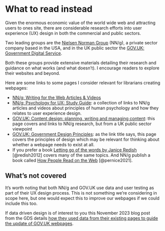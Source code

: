 # What to read instead {#sec-what-to-read-instead}

Given the enormous economic value of the world wide web and attracting users to ones site, there are considerable research efforts into user experience (UX) design in both the commercial and public sectors.

Two leading groups are the [Nielsen Norman Group](https://www.nngroup.com/){target="_blank"} (NN/g), a private sector company based in the USA, and in the UK public sector the [GOV.UK: Government Digital Service](https://www.gov.uk/government/organisations/government-digital-service).

Both these groups provide extensive materials detailing their research and guidance on what works (and what doesn't). I encourage readers to explore their websites and beyond.

Here are some links to some pages I consider relevant for librarians creating webpages:

-   [NN/g: Writing for the Web Articles & Videos](https://www.nngroup.com/topic/writing-web/){.uri}
-   [NN/g: Psychology for UX: Study Guide](https://www.nngroup.com/articles/psychology-study-guide/){.uri}: a collection of links to NN/g articles and videos about principles of human psychology and how they relates to user experience design.
-   [GOV.UK: Content design: planning, writing and managing content](https://www.gov.uk/guidance/content-design/writing-for-gov-uk){.uri}: this page covers and links to NN/g research, but from a UK public sector viewpoint
-   [GOV.UK: Government Design Principles](https://www.gov.uk/guidance/government-design-principles){.uri}: as the link title says, this page covers the principles of design which may be relevant for thinking about whether a webpage needs to exist at all.
-   If you prefer a book [Letting go of the words by Janice Redish](https://southampton.on.worldcat.org/oclc/798674328) [@redish2012] covers many of the same topics. And NN/g publish a book called [How People Read on the Web](https://www.nngroup.com/reports/how-people-read-web-eyetracking-evidence/) [@pernice2021].

## What's not covered

It's worth noting that both NN/g and GOV.UK use data and user testing as part of their UX design process. This is not something we're considering in scope here, but one would expect this to improve our webpages if we could include this too.

If data driven design is of interest to you this November 2023 blog post from the GDS details [how they used data from their existing pages to guide the update of GOV.UK webpages](https://insidegovuk.blog.gov.uk/2023/11/01/a-bold-new-look-for-the-gov-uk-homepage/).
